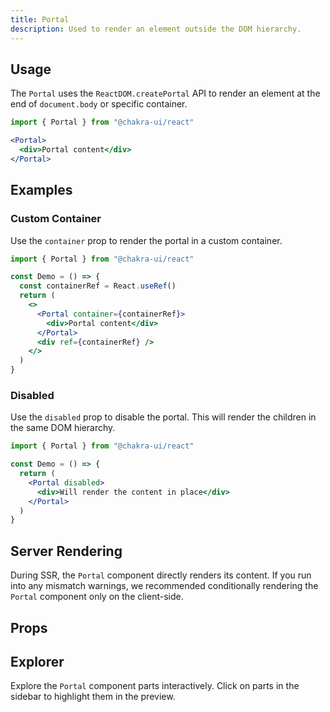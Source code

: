 ```yaml
---
title: Portal
description: Used to render an element outside the DOM hierarchy.
---
```


## Usage

The `Portal` uses the `ReactDOM.createPortal` API to render an element at the
end of `document.body` or specific container.

```jsx
import { Portal } from "@chakra-ui/react"
```

```jsx
<Portal>
  <div>Portal content</div>
</Portal>
```

## Examples

### Custom Container

Use the `container` prop to render the portal in a custom container.

```jsx
import { Portal } from "@chakra-ui/react"

const Demo = () => {
  const containerRef = React.useRef()
  return (
    <>
      <Portal container={containerRef}>
        <div>Portal content</div>
      </Portal>
      <div ref={containerRef} />
    </>
  )
}
```

### Disabled

Use the `disabled` prop to disable the portal. This will render the children in
the same DOM hierarchy.

```jsx
import { Portal } from "@chakra-ui/react"

const Demo = () => {
  return (
    <Portal disabled>
      <div>Will render the content in place</div>
    </Portal>
  )
}
```

## Server Rendering

During SSR, the `Portal` component directly renders its content. If you run into
any mismatch warnings, we recommended conditionally rendering the `Portal`
component only on the client-side.

## Props

<PropTable component="Portal" part="Portal" />

## Explorer

Explore the `Portal` component parts interactively. Click on parts in the
sidebar to highlight them in the preview.

<Explorer name="portal-basic" />
